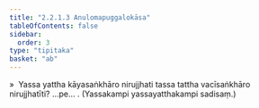 ```yaml
---
title: "2.2.1.3 Anulomapuggalokāsa"
tableOfContents: false
sidebar:
  order: 3
type: "tipitaka"
basket: "ab"
---
```



<DynamicBreadcrumb />

<Division number="82">

<Paragraph number="380">
»  Yassa yattha kāyasaṅkhāro nirujjhati tassa tattha vacīsaṅkhāro nirujjhatīti? …pe… . (Yassakampi yassayatthakampi sadisaṃ.)
</Paragraph>
</Division>